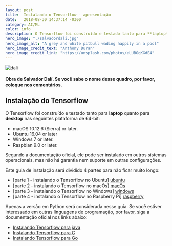 ```yaml
---
layout: post
title:  Instalando o Tensorflow - apresentação
date:   2018-08-30 14:37:14 -0300
category: AI/ML
color: info
description: O Tensorflow foi construído e testado tanto para **laptop**
hero_image: "./salvadordali.jpg"
hero_image_alt: "A grey and white pitbull wading happily in a pool"
hero_image_credit_text: "Anthony Duran"
hero_image_credit_link: "https://unsplash.com/photos/eLUBGqKGdE4"
---
```

![dali](./salvadordali.jpg)
#### Obra de Salvador Dalí. Se você sabe o nome desse quadro, por favor, coloque nos comentários.

## Instalação do Tensorflow

O Tensorflow foi construído e testado tanto para **laptop** quanto para **desktop** nas seguintes plataforma de 64-bit:

* macOS 10.12.6 (Sierra) or later.
* Ubuntu 16.04 or later
* Windows 7 or later.
* Raspbian 9.0 or later.

Segundo a documentação oficial, ele pode ser instalado em outros sistemas operacionais, mas não há garantia nem suporte em outras configurações.

Este guia de instalação será dividido 4 partes para não ficar muito longo:

* [parte 1 - instalando o Tensorflow no Ubuntu] [ubuntu]
* [parte 2 - instalando o Tensorflow no macOs] [macOs]
* [parte 3 - instalando o Tensorflow no Windows] [windows]
* [parte 4 - instalando o Tensorflow no Raspberry Pi] [raspberry]

Apenas a versão em Python será considerada nesse guia. Se você estiver interessado em outras linguagens de programação, por favor, siga a documentação oficial nos links abaixo:

* [Instalando Tensorflow para java][java]
* [Instalando Tensorflow para C][c]
* [Instalando Tensorflow para Go][Go]


[ubuntu]: https://wesinalves.github.io/tensorflow/2018/08/30/instalacao-ubuntu.html
[macOs]: https://wesinalves.github.io/tensorflow/2018/09/05/instalacao-mac.html
[windows]: https://wesinalves.github.io/tensorflow/2018/09/13/instalacao-windows.html
[raspberry]: https://wesinalves.github.io/tensorflow/2018/09/13/instalacao-raspbian.html

[java]: https://www.tensorflow.org/install/install_java
[c]: https://www.tensorflow.org/install/install_c
[Go]: https://www.tensorflow.org/install/install_go



